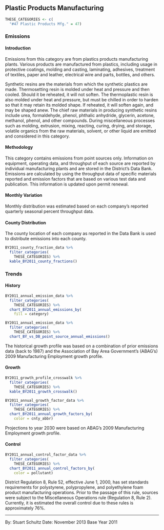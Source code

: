 ## Plastic Products Manufacturing

```r
THESE_CATEGORIES <- c(
  "#47 Plastic Products Mfg." = 47)
```

### Emissions

#### Introduction {-}

Emissions from this category are from plastics products manufacturing plants. Various products are manufactured from plastics, including usage in protective coatings, molding and casting, laminating, adhesives, treatment of textiles, paper and leather, electrical wire and parts, bottles, and others.

Synthetic resins are the materials from which the synthetic plastics are made. Thermosetting resin is molded under heat and pressure and then cooled. Should it be reheated, it will not soften. The thermoplastic resin is also molded under heat and pressure, but must be chilled in order to harden so that it may retain its molded shape. If reheated, it will soften again, and may be shaped anew. The chief raw materials in producing synthetic resins include urea, formaldehyde, phenol, phthalic anhydride, glycerin, acetone, methanol, phenol, and other compounds. During miscellaneous processes such as molding, extrusion, mixing, reacting, curing, drying, and storage, volatile organics from the raw materials, solvent, or other liquid are emitted and considered in this category.

#### Methodology {-}

This category contains emissions from point sources only. Information on equipment, operating data, and throughput of each source are reported by individual manufacturing plants and are stored in the District's Data Bank. Emissions are calculated by using the throughput data of specific materials reported and emission factors that are based on various test data and publication. This information is updated upon permit renewal.

#### Monthly Variation {-}

Monthly distribution was estimated based on each company's reported quarterly seasonal percent throughput data.

#### County Distribution {-}

The county location of each company as reported in the Data Bank is used to distribute emissions into each county.

```r
BY2011_county_fraction_data %>%
  filter_categories(
    THESE_CATEGORIES) %>%
  kable_BY2011_county_fractions()
```

### Trends {-}

#### History {-}

```r
BY2011_annual_emission_data %>%
  filter_categories(
    THESE_CATEGORIES) %>%
  chart_BY2011_annual_emissions_by(
    fill = category) 
```

```r
BY2011_annual_emission_data %>%
  filter_categories(
    THESE_CATEGORIES) %>%
  chart_BY_vs_DB_point_source_annual_emissions()
```

The historical growth profile was based on a combination of prior emissions data (back to 1987) and the Association of Bay Area Government’s (ABAG’s) 2009 Manufacturing Employment growth profile.

#### Growth {-}

```r
BY2011_growth_profile_crosswalk %>%
  filter_categories(
    THESE_CATEGORIES) %>%
  kable_BY2011_growth_crosswalk()
```

```r
BY2011_annual_growth_factor_data %>%
  filter_categories(
    THESE_CATEGORIES) %>%
  chart_BY2011_annual_growth_factors_by(
    color = cnty_abbr)
```

Projections to year 2030 were based on ABAG’s 2009 Manufacturing Employment growth profile.

#### Control {-}

```r
BY2011_annual_control_factor_data %>%
  filter_categories(
    THESE_CATEGORIES) %>%
  chart_BY2011_annual_control_factors_by(
    color = pollutant)
```

District Regulation 8, Rule 52, effective June 1, 2000, has set standards requirements for polystyrene, polypropylene, and polyethylene foam product manufacturing operations. Prior to the passage of this rule, sources were subject to the Miscellaneous Operations rule (Regulation 8, Rule 2). Currently, it is estimated the overall control due to these rules is approximately 76%.

***

By: Stuart Schultz 
Date: November 2013 
Base Year 2011
